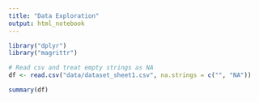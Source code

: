 ```yaml
---
title: "Data Exploration"
output: html_notebook
---
```


```r
library("dplyr")
library("magrittr")
```

```r
# Read csv and treat empty strings as NA
df <- read.csv("data/dataset_sheet1.csv", na.strings = c("", "NA"))

summary(df)
```

```r

```

